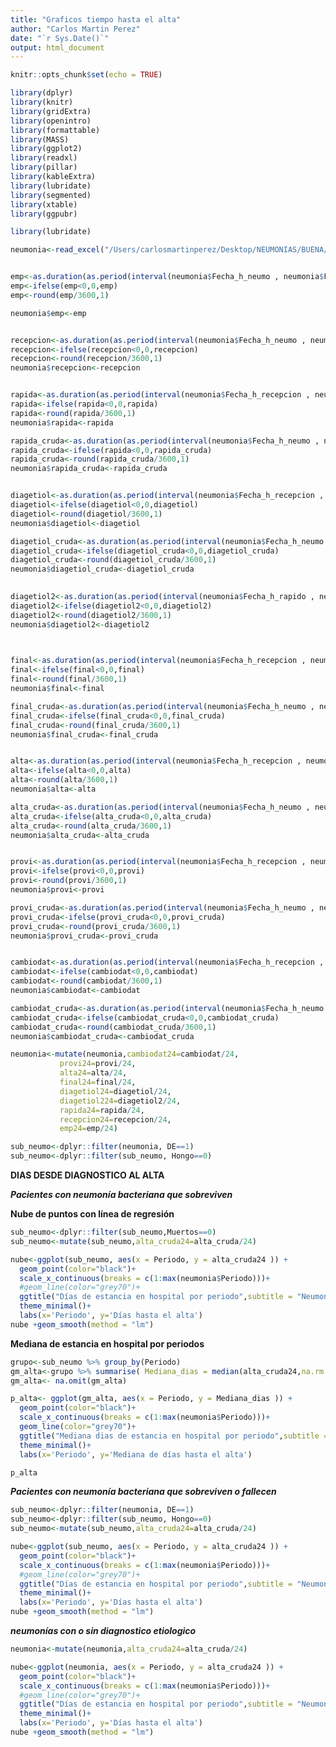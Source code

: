 ```yaml
---
title: "Graficos tiempo hasta el alta"
author: "Carlos Martin Perez"
date: "`r Sys.Date()`"
output: html_document
---
```


```r
knitr::opts_chunk$set(echo = TRUE)
```

```r

library(dplyr)
library(knitr)
library(gridExtra)
library(openintro)
library(formattable)
library(MASS)
library(ggplot2)
library(readxl)
library(pillar)
library(kableExtra)
library(lubridate)
library(segmented)
library(xtable)
library(ggpubr)
```  

```r
library(lubridate)

neumonia<-read_excel("/Users/carlosmartinperez/Desktop/NEUMONIAS/BUENA/novedades/plantilla buena.xlsx",sheet=1)


emp<-as.duration(as.period(interval(neumonia$Fecha_h_neumo , neumonia$Fecha_h_empirico)))
emp<-ifelse(emp<0,0,emp)
emp<-round(emp/3600,1)

neumonia$emp<-emp


recepcion<-as.duration(as.period(interval(neumonia$Fecha_h_neumo , neumonia$Fecha_h_recepcion)))
recepcion<-ifelse(recepcion<0,0,recepcion)
recepcion<-round(recepcion/3600,1)
neumonia$recepcion<-recepcion


rapida<-as.duration(as.period(interval(neumonia$Fecha_h_recepcion , neumonia$Fecha_h_rapido)))
rapida<-ifelse(rapida<0,0,rapida)
rapida<-round(rapida/3600,1)
neumonia$rapida<-rapida 

rapida_cruda<-as.duration(as.period(interval(neumonia$Fecha_h_neumo , neumonia$Fecha_h_rapido)))
rapida_cruda<-ifelse(rapida<0,0,rapida_cruda)
rapida_cruda<-round(rapida_cruda/3600,1)
neumonia$rapida_cruda<-rapida_cruda


diagetiol<-as.duration(as.period(interval(neumonia$Fecha_h_recepcion , neumonia$fecha_diag_etiol_verdad)))
diagetiol<-ifelse(diagetiol<0,0,diagetiol)
diagetiol<-round(diagetiol/3600,1)
neumonia$diagetiol<-diagetiol

diagetiol_cruda<-as.duration(as.period(interval(neumonia$Fecha_h_neumo , neumonia$fecha_diag_etiol_verdad)))
diagetiol_cruda<-ifelse(diagetiol_cruda<0,0,diagetiol_cruda)
diagetiol_cruda<-round(diagetiol_cruda/3600,1)
neumonia$diagetiol_cruda<-diagetiol_cruda
 

diagetiol2<-as.duration(as.period(interval(neumonia$Fecha_h_rapido , neumonia$fecha_diag_etiol_verdad)))
diagetiol2<-ifelse(diagetiol2<0,0,diagetiol2)
diagetiol2<-round(diagetiol2/3600,1)
neumonia$diagetiol2<-diagetiol2
 


final<-as.duration(as.period(interval(neumonia$Fecha_h_recepcion , neumonia$Fecha_h_resultado_final)))
final<-ifelse(final<0,0,final)
final<-round(final/3600,1)
neumonia$final<-final  

final_cruda<-as.duration(as.period(interval(neumonia$Fecha_h_neumo , neumonia$Fecha_h_resultado_final)))
final_cruda<-ifelse(final_cruda<0,0,final_cruda)
final_cruda<-round(final_cruda/3600,1)
neumonia$final_cruda<-final_cruda


alta<-as.duration(as.period(interval(neumonia$Fecha_h_recepcion , neumonia$Fecha_h_alta)))
alta<-ifelse(alta<0,0,alta)
alta<-round(alta/3600,1)
neumonia$alta<-alta

alta_cruda<-as.duration(as.period(interval(neumonia$Fecha_h_neumo , neumonia$Fecha_h_alta)))
alta_cruda<-ifelse(alta_cruda<0,0,alta_cruda)
alta_cruda<-round(alta_cruda/3600,1)
neumonia$alta_cruda<-alta_cruda


provi<-as.duration(as.period(interval(neumonia$Fecha_h_recepcion , neumonia$Fecha_h_provi)))
provi<-ifelse(provi<0,0,provi)
provi<-round(provi/3600,1)
neumonia$provi<-provi  

provi_cruda<-as.duration(as.period(interval(neumonia$Fecha_h_neumo , neumonia$Fecha_h_provi)))
provi_cruda<-ifelse(provi_cruda<0,0,provi_cruda)
provi_cruda<-round(provi_cruda/3600,1)
neumonia$provi_cruda<-provi_cruda


cambiodat<-as.duration(as.period(interval(neumonia$Fecha_h_recepcion , neumonia$Fecha_cambio)))
cambiodat<-ifelse(cambiodat<0,0,cambiodat)
cambiodat<-round(cambiodat/3600,1)
neumonia$cambiodat<-cambiodat

cambiodat_cruda<-as.duration(as.period(interval(neumonia$Fecha_h_neumo , neumonia$Fecha_cambio)))
cambiodat_cruda<-ifelse(cambiodat_cruda<0,0,cambiodat_cruda)
cambiodat_cruda<-round(cambiodat_cruda/3600,1)
neumonia$cambiodat_cruda<-cambiodat_cruda

neumonia<-mutate(neumonia,cambiodat24=cambiodat/24,
           provi24=provi/24,
           alta24=alta/24,
           final24=final/24,
           diagetiol24=diagetiol/24,
           diagetiol224=diagetiol2/24,
           rapida24=rapida/24,
           recepcion24=recepcion/24,
           emp24=emp/24)

sub_neumo<-dplyr::filter(neumonia, DE==1)
sub_neumo<-dplyr::filter(sub_neumo, Hongo==0)
```     

**DIAS DESDE DIAGNOSTICO AL ALTA **   

***Pacientes con neumonía bacteriana que sobreviven***

**Nube de puntos con línea de regresión**  



```r
sub_neumo<-dplyr::filter(sub_neumo,Muertos==0) 
sub_neumo<-mutate(sub_neumo,alta_cruda24=alta_cruda/24) 

nube<-ggplot(sub_neumo, aes(x = Periodo, y = alta_cruda24 )) +
  geom_point(color="black")+
  scale_x_continuous(breaks = c(1:max(neumonia$Periodo)))+
  #geom_line(color="grey70")+
  ggtitle("Días de estancia en hospital por periodo",subtitle = "Neumonías bacterianas")+
  theme_minimal()+
  labs(x='Periodo', y='Días hasta el alta')  
nube +geom_smooth(method = "lm")
```    

**Mediana de estancia en hospital por periodos**   

```r
grupo<-sub_neumo %>% group_by(Periodo)
gm_alta<-grupo %>% summarise( Mediana_dias = median(alta_cruda24,na.rm = T))
gm_alta<- na.omit(gm_alta)

p_alta<- ggplot(gm_alta, aes(x = Periodo, y = Mediana_dias )) +
  geom_point(color="black")+
  scale_x_continuous(breaks = c(1:max(neumonia$Periodo)))+
  geom_line(color="grey70")+
  ggtitle("Mediana dias de estancia en hospital por periodo",subtitle = "Neumonías bacterianas")+
  theme_minimal()+
  labs(x='Periodo', y='Mediana de días hasta el alta') 

p_alta  
```

***Pacientes con neumonía bacteriana que sobreviven o fallecen***  

```r
sub_neumo<-dplyr::filter(neumonia, DE==1)
sub_neumo<-dplyr::filter(sub_neumo, Hongo==0)
sub_neumo<-mutate(sub_neumo,alta_cruda24=alta_cruda/24) 

nube<-ggplot(sub_neumo, aes(x = Periodo, y = alta_cruda24 )) +
  geom_point(color="black")+
  scale_x_continuous(breaks = c(1:max(neumonia$Periodo)))+
  #geom_line(color="grey70")+
  ggtitle("Días de estancia en hospital por periodo",subtitle = "Neumonías bacterianas")+
  theme_minimal()+
  labs(x='Periodo', y='Días hasta el alta')  
nube +geom_smooth(method = "lm")
```  

***neumonías  con o sin diagnostico etiologico***    

```r

neumonia<-mutate(neumonia,alta_cruda24=alta_cruda/24) 

nube<-ggplot(neumonia, aes(x = Periodo, y = alta_cruda24 )) +
  geom_point(color="black")+
  scale_x_continuous(breaks = c(1:max(neumonia$Periodo)))+
  #geom_line(color="grey70")+
  ggtitle("Días de estancia en hospital por periodo",subtitle = "Neumonías bacterianas")+
  theme_minimal()+
  labs(x='Periodo', y='Días hasta el alta')  
nube +geom_smooth(method = "lm")
```  